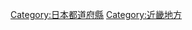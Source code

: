 {{Catnav|頁面分類|地理|行政区划|各國行政區劃|日本行政區劃|日本都道府縣}}
{{Catnav|頁面分類|地理|各國地理|日本地理|日本行政區劃|日本都道府縣}}
{{Catnav|頁面分類|各種主題的頁面分類|按國家分類|各國行政區劃|日本行政區劃|日本都道府縣}}
{{catmore}}
{{日本行政區劃分類導航|}}
{{Commons category|Shiga prefecture}}

{{DEFAULTSORT:Shiga}}
[[Category:日本都道府縣|Category:日本都道府縣]]
[[Category:近畿地方|Category:近畿地方]]